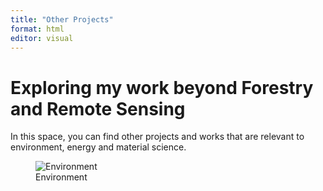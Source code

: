 ```yaml
---
title: "Other Projects"
format: html
editor: visual
---
```


# Exploring my work beyond Forestry and Remote Sensing

In this space, you can find other projects and works that are relevant to environment, energy and material science.

::: {#fig-environment_energy width="50%" fig-align="center"}
![Environment](C:/Users/hphung.stu/OneDrive%20-%20UBC/Documents/GitHub/My-E-portfolio/images/environment_energy.png)
:::

